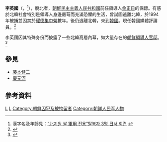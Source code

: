'''李英國'''（{{朝|이영국|李英國|I Yŏngkuk}}，{{bd|1962年||||catIdx=L}}<ref>漢字名及年齡見：[http://www.ohmynews.com/NWS_Web/Event/10th_lst02.aspx?cntn_cd=A0000066264&add_cd=RA000265089&page_no=14 “北지원 쌀 軍用 전용”탈북자 3명 日서 회견] {{Wayback|url=http://www.ohmynews.com/NWS_Web/Event/10th_lst02.aspx?cntn_cd=A0000066264&add_cd=RA000265089&page_no=14 |date=20150924055410 }}</ref>），脫北者，[[朝鮮民主主義人民共和國|朝鮮民主主義人民共和國]]前任領導人[[金正日|金正日]]的保鏢。有感於北韓社會特別是領導人身邊嚴苛而充滿恐懼的生活，曾試圖逃離北韓，於1994年被捕並囚禁於[[耀德集中營|耀德集中營]]數年。後仍逃離北韓，來到[[韓國|韓國]]。現任韓國媒體評論員。<ref>{{Cite web |url=http://cn.epochtimes.com/b5/14/11/8/n4290984.htm |title=金正日前保鑣：金氏三代金正恩最兇殘 |access-date=2014-11-08 |archive-date=2019-06-10 |archive-url=https://web.archive.org/web/20190610182806/http://cn.epochtimes.com/b5/14/11/8/n4290984.htm |dead-url=no }}</ref>

李英國因其特殊身份而披露了一些北韓高層內幕，如大量存在的[[朝鮮領導人官邸|朝鮮領導人官邸]]。<ref>{{cite news|title=The Supremo in His Labyrinth|work=Time Magazine|url=http://www.time.com/time/magazine/article/0,9171,201976-1,00.html|accessdate=December 12, 2012|first=Donald|last=Macintyre|date=February 18, 2002|archive-date=2013-07-31|archive-url=https://web.archive.org/web/20130731023955/http://www.time.com/time/magazine/article/0,9171,201976-1,00.html|dead-url=yes}}</ref>

==參見==
*[[藤本健二|藤本健二]]
*[[慶元河|慶元河]]

==參考資料==
{{reflist}}

[[Category:脫北者|L]]
[[Category:韓國評論家|L]]
[[Category:朝鲜囚犯及被拘留者|Category:朝鲜囚犯及被拘留者]]
[[Category:朝鲜人民军人物|Category:朝鲜人民军人物]]